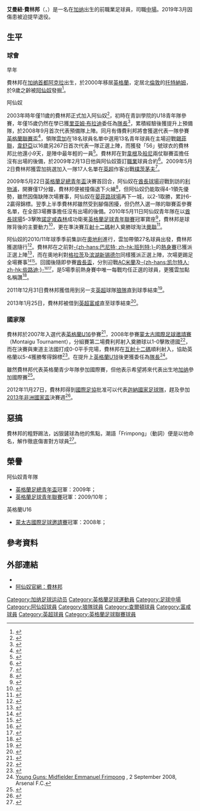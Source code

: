 {{noteTA|G1=arsenal|G2=足球
|T=zh-hans:埃曼努埃尔·弗里庞;zh-hk:艾曼紐·費林邦;zh-tw:埃曼努埃爾·弗里龐;
|1=zh-hans:埃曼努埃尔·弗里庞;zh-hk:艾曼紐·費林邦;zh-tw:埃曼努埃爾·弗里龐;
|2=zh-hans:弗里庞;zh-hk:費林邦;zh-tw:弗里龐;
|3=zh-hans:托特纳姆;zh-hk:托定咸;zh-tw:托特納姆;
|4=zh-hans:里亚姆·布拉迪;zh-hk:林·柏拉迪;zh-tw:里亞姆·布拉迪;
|5=zh-hans:威尔希尔;zh-hk:韋舒亞;zh-tw:威爾希爾;
|6=zh-hans:巴恩斯利; zh-hk:班士利; zh-tw:巴恩斯利;}}
{{Infobox football biography 2
| playername          = 艾曼紐·費林邦<br />''Emmanuel Frimpong''
| image               = [[File:Emmanuel_Frimpong.jpg|220 px]] 
| caption             = 
| fullname            = Emmanuel Yan Frimpong<ref name="Statistics">{{cite web |language = en |title = Statistics |url = http://www.premierleague.com/staticFiles/c2/3b/0,,12306~146370,00.pdf |publisher = Premier League |format = PDF |accessdate = 2010-07-10 |archive-date = 2012-02-20 |archive-url = https://www.webcitation.org/65awePutJ?url=http://www.premierleague.com/en-gb.html |dead-url = no }}</ref>
| dateofbirth         = {{birth date and age|1992|1|10|df=y}}
| cityofbirth         = [[阿克拉|阿克拉]]
| countryofbirth      = [[加纳|加纳]]
| height              = {{height|m=1.80}}
| position            = [[防守中場|防守中場]]
| currentclub         = 
| clubnumber          = 
| youthyears1         = 2003−2009
| youthclubs1         = [[阿森纳足球俱乐部|阿仙奴]]
| years1              = 2011−14
| clubs1              = [[阿森纳足球俱乐部|阿仙奴]]
| caps1               = 6
| goals1              = 0
| years2              = 2012
| clubs2              = → [[伍尔弗汉普顿流浪足球俱乐部|狼隊]] (借用)
| caps2               = 5
| goals2              = 0
| years3              = 2012
| clubs3              = → [[查尔顿竞技足球俱乐部|查爾頓]] (借用)
| caps3               = 6
| goals3              = 0
| years4              = 2013
| clubs4              = → [[富勒姆足球俱乐部|富咸]] (借用)
| caps4               = 6
| goals4              = 0
| years5              = 2014
| clubs5              = [[巴恩斯利足球俱乐部|巴恩斯利]]
| caps5               = 9
| goals5              = 0
| years6              = 2014-2016
| clubs6              = [[烏法足球會|烏法足球會]]
| caps6               = 25
| goals6              = 0
| years7              = 2016-2017
| clubs7              = [[圖拉兵工廠足球會|圖拉兵工廠]]
| caps7               = 3
| goals7              = 0
| years8              = 2017
| clubs8              = [[艾斯基斯杜拿足球會|艾斯基斯杜拿]]
| caps8               = 10
| goals8              = 0
| years9              = 2017
| clubs9              = 艾米斯
| caps9               = 12
| goals9              = 0
| nationalyears1      = 2007−2008
| nationalteam1       = [[英格蘭16歲以下足球代表隊|英格蘭U16]]
| nationalcaps1       = 6
| nationalgoals1      = 1
| nationalyears2      = 2008−2009
| nationalteam2       = [[英格蘭17歲以下足球代表隊|英格蘭U17]]
| nationalcaps2       = 6
| nationalgoals2      = 0
| nationalyears3      = 2013
| nationalteam3       = [[迦納國家足球隊|迦納]]
| nationalcaps3       = 1
| nationalgoals3      = 0
| club-update         = 2017年5月8日 (四) 14:46 (UTC)
| nationalteam-update = 2013年10月29日 (三) 23:26 (UTC)
}}
{{中文譯名 
| english     = Emmanuel '''Frimpong'''
| putonghua   = 弗里庞
| taiwan      = 弗里龐
| cantonese   = 費林邦（阿仙奴官方網）<br />費利邦（[[Now寬頻電視|now]]）<br />芬邦（[[澳門博彩股份有限公司|澳博]]）
|}}
'''艾曼紐·費林邦'''（{{lang-en|'''Emmanuel Frimpong'''}}，{{bd|1992年|1月10日|||catidx=Frimpong, Emmanuel}}）是一名在[[加纳|加纳]]出生的前職業足球員，司職[[中場|中場]]。2019年3月因傷患被迫提早退役。

== 生平 ==
=== 球會 ===
;早年
費林邦在[[加纳|加纳]][[首都|首都]][[阿克拉|阿克拉]]出生，於2000年移居[[英格蘭|英格蘭]]，定居北[[倫敦|倫敦]]的[[托特納姆|托特納姆]]，於9歲之齡被[[阿森纳足球俱乐部|阿仙奴]]發掘<ref>{{cite news |language=en |url=http://www.dailymail.co.uk/sport/football/article-1237026/Inside-Arsenals-talent-factory-Emmanuel-Frimpongs-case-study.html |title=Inside Arsenal's talent factory: Emmanuel Frimpong's case study |publisher=''dailymail.co.uk'' |date=2009-12-18 |accessdate=2010-08-02 |archive-date=2020-09-28 |archive-url=https://web.archive.org/web/20200928063136/https://www.dailymail.co.uk/sport/football/article-1237026/Inside-Arsenals-talent-factory-Emmanuel-Frimpongs-case-study.html |dead-url=no }}</ref>。

;阿仙奴
2003年時年僅11歲的費林邦正式加入阿仙奴<ref>{{cite web |language=en |url=http://www.arsenal.com/reserves-youth/players/emmanuel-frimpong |title=PLAYER PROFILE:41. Emmanuel Frimpong |publisher=[[阿森纳足球俱乐部|''arsenal.com'']] |date= |accessdate=2010-08-02 |archive-date=2013-01-16 |archive-url=https://web.archive.org/web/20130116025921/http://www.arsenal.com/reserves-youth/players/emmanuel-frimpong |dead-url=no }}</ref>，初時在青訓學院的U18青年隊參賽，年僅15歲仍然在學已獲[[里亚姆·布拉迪|里亚姆·布拉迪]]委任為[[隊長_(足球)|隊長]]<ref>{{cite news |language=en |url=http://www.arsenal.com/news/reserves-news/young-guns-midfielder-emmanuel-frimpong |title=Young Guns: Midfielder Emmanuel Frimpong |publisher=[[阿森纳足球俱乐部|''arsenal.com'']] |date=2008-09-02 |accessdate=2010-08-02 |deadurl=yes |archiveurl=https://web.archive.org/web/20090209224004/http://www.arsenal.com/news/reserves-news/young-guns-midfielder-emmanuel-frimpong |archivedate=2009-02-09 }}</ref>，累積經驗後獲提升上預備隊，於2008年9月首次代表預備隊上陣。同月有傳費利邦將會獲選代表一隊參賽[[英格蘭聯賽盃|英格蘭聯賽盃]]<ref>{{cite news |language=en |url=http://www.skysports.com/story/0,19528,13864_4181592,00.html |title=Wenger to turn to young guns |publisher=Sky Sports |date=2008-09-22 |accessdate=2010-08-02 |archive-date=2016-03-08 |archive-url=https://web.archive.org/web/20160308042131/http://www.skysports.com/story/0,19528,13864_4181592,00.html |dead-url=no }}</ref>，領隊[[阿尔塞纳·温格|雲加]]在18名球員名單中選用13名青年球員在主場迎戰[[谢菲尔德联足球俱乐部|錫菲聯]]，[[杰克·威尔希尔|韋舒亞]]以16歲另267日首次代表一隊正選上陣，而獲發「56」號球衣的費林邦比他還小9天，是陣中最年輕的一員<ref>{{cite news |language=en |url=http://www.arsenal.com/news/news-archive/wenger-names-18-man-squad-for-carling-cup |title=Wenger names 18-man squad for Carling Cup |publisher=[[阿森纳足球俱乐部|''arsenal.com'']] |date=2008-09-23 |accessdate=2010-08-02 |deadurl=yes |archiveurl=https://web.archive.org/web/20110524060132/http://www.arsenal.com/news/news-archive/wenger-names-18-man-squad-for-carling-cup |archivedate=2011-05-24 }}</ref>。費林邦在對[[威根竞技足球俱乐部|韋根]]及[[伯恩利足球俱乐部|般尼]]兩仗聯賽盃擔任沒有出場的後備，於2009年2月13日他與阿仙奴簽訂[[職業|職業]]球員合約<ref>{{cite news |language=en |url=http://www.arsenal.com/news/news-archive/frimpong-signs-professional-terms-with-club |title=Frimpong signs professional terms with Club |publisher=[[阿森纳足球俱乐部|''arsenal.com'']] |date=2009-02-23 |accessdate=2010-08-02 |deadurl=yes |archiveurl=https://web.archive.org/web/20121014155046/http://www.arsenal.com/news/news-archive/frimpong-signs-professional-terms-with-club |archivedate=2012-10-14 }}</ref>。2009年5月2日費林邦獲雲加挑選加入一隊17人名單在[[英超|英超]]作客出戰[[朴茨茅斯足球俱乐部|樸茨茅夫]]<ref>{{cite news |language=en |url=http://www.arsenal.com/news/reserves-news/frimpong-i-didn-t-expect-first-team-taste |title=Frimpong - I didn't expect first-team taste |publisher=[[阿森纳足球俱乐部|''arsenal.com'']] |date=2009-06-11 |accessdate=2010-08-02 |deadurl=yes |archiveurl=https://web.archive.org/web/20090826031526/http://www.arsenal.com/news/reserves-news/frimpong-i-didn-t-expect-first-team-taste |archivedate=2009-08-26 }}</ref>。

2009年5月22日[[英格蘭足總青年盃|英格蘭足總青年盃]]決賽首回合，阿仙奴在[[酋長球場|酋長球場]]迎戰到訪的[[利物浦足球俱乐部|利物浦]]，開賽僅17分鐘，費林邦便被撞傷退下火線<ref>{{cite news |language=en |url=http://www.thefa.com/TheFACup/FACompetitions/TheFAYouthCup/NewsAndFeatures/2009/final_firstleg_report_220509.aspx |title=Advantage Arsenal |publisher=[[英格蘭足球總會|''thefa.com'']] |date=2009-05-22 |accessdate=2010-08-02 |archive-date=2020-11-23 |archive-url=https://web.archive.org/web/20201123012916/https://www.thefa.com/TheFACup/FACompetitions/TheFAYouthCup/NewsAndFeatures/2009/final_firstleg_report_220509.aspx |dead-url=no }}</ref>，但阿仙奴仍能取得4-1領先優勢，雖然因傷缺陣次場賽事，阿仙奴在[[晏菲路球場|晏菲路球場]]再下一城，以2-1取勝，累計6-2贏得錦標。翌季上半季費林邦雖然受到腳傷困擾，但仍然入選一隊的聯賽盃參賽名單，在全部3場賽事擔任沒有出場的後備。2010年5月11日阿仙奴青年隊在以[[酋長球場|酋長球場]]5-3擊敗[[诺丁汉森林足球俱乐部|諾定咸森林]]成功衛冕[[英格蘭足球青年聯賽|英格蘭足球青年聯賽]]冠軍寶座<ref>{{cite news |language=en |url=http://www.arsenal.com/match-menu/172009/youth/arsenal-yth-v-nottm-forest-yth?tab=report |title=Arsenal 5-3 Nottm Forest |publisher=[[阿森纳足球俱乐部|''arsenal.com'']] |date=2010-05-11 |accessdate=2010-08-02 |archive-date=2016-09-16 |archive-url=https://web.archive.org/web/20160916234815/http://www.arsenal.com/match-menu/172009/youth/arsenal-yth-v-nottm-forest-yth?tab=report |dead-url=no }}</ref>，費林邦是球隊背後的主要動力<ref>{{cite news |language=en |url=http://www.arsenal.com/news/news-archive/frimpong-next-season-is-a-big-one-for-me |title=Frimpong - Next season is a big one for me |publisher=[[阿森纳足球俱乐部|''arsenal.com'']] |date=2010-05-12 |accessdate=2010-08-02 |deadurl=yes |archiveurl=https://web.archive.org/web/20100515131223/http://www.arsenal.com/news/news-archive/frimpong-next-season-is-a-big-one-for-me |archivedate=2010-05-15 }}</ref>，更在準決賽[[互射十二碼|互射十二碼]]射入奠勝球淘汰[[曼徹斯特聯足球俱樂部|曼聯]]<ref>{{cite news |language=en |url=http://www.arsenal.com/news/reserves-news/2009/10-player-review-emmanuel-frimpong |title=2009/10 Player Review: Emmanuel Frimpong |publisher=[[阿森纳足球俱乐部|''arsenal.com'']] |date=2010-07-02 |accessdate=2010-08-02 |deadurl=yes |archiveurl=https://web.archive.org/web/20100708013034/http://www.arsenal.com/news/reserves-news/2009/10-player-review-emmanuel-frimpong |archivedate=2010-07-08 }}</ref>。

阿仙奴的2010/11年球季季前集訓在[[奧地利|奧地利]]進行，雲加帶領27名球員出發，費林邦獲選隨行<ref>{{cite news |language=en |url=http://www.arsenal.com/news/news-archive/arsenal-squad-commence-training-in-austria |title=Wenger takes 27-man squad to Austria |publisher=[[阿森纳足球俱乐部|''arsenal.com'']] |date=2010-07-20 |accessdate=2010-08-02 |deadurl=yes |archiveurl=https://web.archive.org/web/20100723142743/http://www.arsenal.com/news/news-archive/arsenal-squad-commence-training-in-austria |archivedate=2010-07-23 }}</ref>。費林邦在之前對[[巴尼特足球俱乐部|-{zh-hans:巴尼特; zh-hk:班列特;}-]]的[[熱身賽|熱身賽]]已獲派正選上陣<ref>{{cite news |language=en |url=http://www.arsenal.com/match-menu/3279613/first-team/barnet-v-arsenal?tab=report |title=Barnet 0-4 Arsenal |publisher=[[阿森纳足球俱乐部|''arsenal.com'']] |date=2010-07-17 |accessdate=2010-08-02 |deadurl=yes |archiveurl=https://web.archive.org/web/20100720031516/http://www.arsenal.com/match-menu/3279613/first-team/barnet-v-arsenal?tab=report |archivedate=2010-07-20 }}</ref>，而在奧地利對[[格拉茲風暴足球俱樂部|格拉茨]]及[[SC_Neusiedl_am_See_1919|滨湖新锡德尔]]同樣獲派正選上陣，次場更踢足全場賽事<small><ref>{{cite news |language=en |url=http://www.arsenal.com/match-menu/172015/first-team/sk-sturm-graz-v-arsenal?tab=report |title=SK Sturm Graz 0-3 Arsenal |publisher=[[阿森纳足球俱乐部|''arsenal.com'']] |date=2010-07-21 |accessdate=2010-08-02 |deadurl=yes |archiveurl=https://web.archive.org/web/20100724051457/http://www.arsenal.com/match-menu/172015/first-team/sk-sturm-graz-v-arsenal?tab=report |archivedate=2010-07-24 }}</ref><ref>{{cite news |language=en |url=http://www.arsenal.com/match-menu/172016/first-team/sc-neusiedl-1919-v-arsenal?tab=report |title=SC Neusiedl 1919 0-4 Arsenal |publisher=[[阿森纳足球俱乐部|''arsenal.com'']] |date=2010-07-27 |accessdate=2010-08-02 |deadurl=yes |archiveurl=https://web.archive.org/web/20100730103125/http://www.arsenal.com/match-menu/172016/first-team/sc-neusiedl-1919-v-arsenal?tab=report |archivedate=2010-07-30 }}</ref></small>。回國後隨即參賽[[酋長盃|酋長盃]]，分別迎戰[[AC米蘭|AC米蘭]]及[[凯尔特人足球俱乐部|-{zh-hans:凯尔特人; zh-hk:些路迪;}-]]<small><ref>{{cite news |language=en |url=http://www.arsenal.com/match-menu/171995/first-team/arsenal-v-ac-milan?tab=report |title=Arsenal 1-1 AC Milan |publisher=[[阿森纳足球俱乐部|''arsenal.com'']] |date=2010-07-31 |accessdate=2010-08-02 |deadurl=yes |archiveurl=https://web.archive.org/web/20100803142912/http://www.arsenal.com/match-menu/171995/first-team/arsenal-v-ac-milan?tab=report |archivedate=2010-08-03 }}</ref><ref>{{cite news |language=en |url=http://www.arsenal.com/match-menu/171996/first-team/arsenal-v-celtic?tab=report |title=Arsenal 3-2 Celtic |publisher=[[阿森纳足球俱乐部|''arsenal.com'']] |date=2010-08-01 |accessdate=2010-08-02 |deadurl=yes |archiveurl=https://web.archive.org/web/20100804040243/http://www.arsenal.com/match-menu/171996/first-team/arsenal-v-celtic?tab=report |archivedate=2010-08-04 }}</ref></small>，是5場季前熱身賽中唯一每戰均任正選的球員，更獲雲加點名稱讚<ref>{{cite news |language=en |url=http://www.arsenal.com/news/emirates-cup/-wilshere-and-frimpong-give-us-more-options- |title='Wilshere and Frimpong give us more options' |publisher=[[阿森纳足球俱乐部|''arsenal.com'']] |date=2010-08-01 |accessdate=2010-08-02 |deadurl=yes |archiveurl=https://web.archive.org/web/20100804052126/http://www.arsenal.com/news/emirates-cup/-wilshere-and-frimpong-give-us-more-options- |archivedate=2010-08-04 }}</ref>。

2011年12月31日費林邦獲借用到另一支[[英超|英超]]球隊[[伍尔弗汉普顿流浪足球俱乐部|狼隊]]直到球季結束<ref>{{cite news |language=en |url=http://news.bbc.co.uk/sport2/hi/football/16369898.stm |title=Arsenal's Emmanuel Frimpong to join Wolves in loan deal |publisher=''[[BBC_Sport|BBC Sport]]'' |date=2011-12-31 |accessdate=2012-01-01 |archive-date=2012-01-31 |archive-url=https://web.archive.org/web/20120131224353/http://news.bbc.co.uk/sport2/hi/football/16369898.stm |dead-url=no }}</ref>。

2013年1月25日，費林邦被借到[[英超|英超]][[富勒姆足球俱乐部|富咸]]直至球季結束<ref>{{cite news |language=en |url=http://www.bbc.co.uk/sport/0/football/21207506 |title=Arsenal's Emmanuel Frimpong joins Fulham on loan |publisher=''[[BBC_Sport|BBC Sport]]'' |date=2013-01-25 |accessdate=2013-10-29 |archive-date=2013-01-28 |archive-url=https://web.archive.org/web/20130128025439/http://www.bbc.co.uk/sport/0/football/21207506 |dead-url=no }}</ref>。

=== 國家隊 ===
費林邦於2007年入選代表[[英格蘭16歲以下足球代表隊|英格蘭U16]]參賽<ref>{{cite news |language=en |url=http://www.thefa.com/England/mens-u16s/News/2009/EngU16_NIReport07 |title=Late strike denies Lions |publisher=[[英格蘭足球總會|''thefa.com'']] |date=2007-10-11 |accessdate=2010-08-02 |archive-date=2014-02-02 |archive-url=https://web.archive.org/web/20140202114336/http://www.thefa.com/England/mens-u16s/News/2009/EngU16_NIReport07 |dead-url=no }}</ref>，2008年參賽[[蒙太古國際足球邀請賽|蒙太古國際足球邀請賽]]（Montaigu Tournament），分組賽第二場費利邦射入奠勝球以1-0擊敗德國<ref>{{cite news |language=en |url=http://www.thefa.com/England/mens-u16s/News/2009/england_germany_report |title=German success for U16s |publisher=[[英格蘭足球總會|''thefa.com'']] |date=2008-03-20 |accessdate=2010-08-02 |archive-date=2012-10-13 |archive-url=https://web.archive.org/web/20121013054238/http://www.thefa.com/England/mens-u16s/News/2009/england_germany_report |dead-url=no }}</ref>，而在決賽與東道主法國打成0-0平手完場，費林邦在[[互射十二碼|互射十二碼]]順利射入，協助英格蘭以5-4獲勝奪得錦標<ref>{{cite news |language=en |url=http://www.thefa.com/England/mens-u16s/News/2009/england_france_report |title=Lions win tournament |publisher=[[英格蘭足球總會|''thefa.com'']] |date=2008-03-24 |accessdate=2010-08-02 |archive-date=2012-08-27 |archive-url=https://web.archive.org/web/20120827033533/https://www.thefa.com/England/mens-u16s/News/2009/england_france_report |dead-url=no }}</ref>。在提升上[[英格蘭18歲以下足球代表隊|英格蘭U18]]後更獲委任為[[隊長_(足球)|隊長]]<ref>[http://www.arsenal.com/news/reserves-news/young-guns-midfielder-emmanuel-frimpong Young Guns: Midfielder Emmanuel Frimpong] {{Wayback|url=http://www.arsenal.com/news/reserves-news/young-guns-midfielder-emmanuel-frimpong |date=20090209224004 }}, 2 September 2008, Arsenal F.C.</ref>。

雖然費林邦代表英格蘭青少年隊參加國際賽，但他表示希望將來代表出生地[[加纳|加纳]]參加國際賽<ref>{{cite news |language=en |url=http://www.arsenal.com/news/news-archive/frimpong-free-video |title=Frimpong - I would love to play for Ghana |publisher=[[阿森纳足球俱乐部|''arsenal.com'']] |date=2010-02-02 |accessdate=2010-08-02 |deadurl=yes |archiveurl=https://web.archive.org/web/20100205132714/http://www.arsenal.com/news/news-archive/frimpong-free-video |archivedate=2010-02-05 }}</ref>。

2012年11月27日，費林邦得到[[國際足協|國際足協]]批准可以代表[[迦納國家足球隊|迦納國家足球隊]]，趕及參加[[2013年非洲國家盃|2013年非洲國家盃]]決賽週<ref>{{cite news |language=en |url=http://www.bbc.co.uk/sport/0/football/20518780 |title=Emmanuel Frimpong given clearance to play for Ghana |publisher=''[[BBC_Sport|BBC Sport]]'' |date=2012-11-27 |accessdate=2013-10-29}}</ref>。

==惡搞==
費林邦的粗野踢法，凶狠鏟球為他的焦點，潮語「Frimpong」（動詞）便是以他命名，解作徹底傷害對方球員<ref>{{Cite web |url=http://www.urbandictionary.com/define.php?term=Frimponged |title=urbandictionary |accessdate=2012-09-06 |archive-date=2016-03-04 |archive-url=https://web.archive.org/web/20160304120301/http://www.urbandictionary.com/define.php?term=Frimponged |dead-url=no }}</ref>。

== 榮譽 ==
;阿仙奴青年隊
* [[英格蘭足總青年盃|英格蘭足總青年盃]]冠軍：2009年；
* [[英格蘭足球青年聯賽|英格蘭足球青年聯賽]]冠軍：2009/10年；

;英格蘭U16
* [[蒙太古國際足球邀請賽|蒙太古國際足球邀請賽]]冠軍：2008年；

== 參考資料 ==
{{reflist|2}}

== 外部連結 ==
* {{soccerbase|49978}}
* [http://www.arsenal.com/reserves-youth/players/emmanuel-frimpong 阿仙奴官網：費林邦]{{Wayback|url=http://www.arsenal.com/reserves-youth/players/emmanuel-frimpong |date=20130116025921 }}

{{DEFAULTSORT:Frimpong, Emmanuel}}
[[Category:加纳足球运动员|Category:加纳足球运动员]]
[[Category:英格蘭足球運動員|Category:英格蘭足球運動員]]
[[Category:足球中場|Category:足球中場]]
[[Category:阿仙奴球員|Category:阿仙奴球員]]
[[Category:狼隊球員|Category:狼隊球員]]
[[Category:查爾頓球員|Category:查爾頓球員]]
[[Category:富咸球員|Category:富咸球員]]
[[Category:英超球員|Category:英超球員]]
[[Category:英格蘭足球聯賽球員|Category:英格蘭足球聯賽球員]]